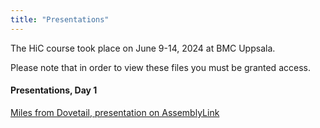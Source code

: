 ```yaml
---
title: "Presentations"
---
```


The HiC course took place on June 9-14, 2024 at BMC Uppsala.

Please note that in order to view these files you must be granted access.

#### Presentations, Day 1

[Miles from Dovetail, presentation on AssemblyLink](https://drive.google.com/file/d/1EFBQyeFk5uq94SntI-anI1VTwSYPlKFR/view?usp=share_link)

